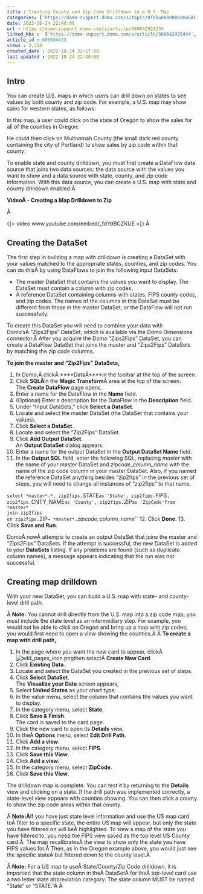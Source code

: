 ```yaml
---
title : Creating County and Zip Code Drilldown in a U.S. Map
categories: ['https://domo-support.domo.com/s/topic/0TO5w000000ZamwGAC']
date: 2022-10-24 22:40:00
url : https://domo-support.domo.com/s/article/360042924234
linked_kbs :  ['https://domo-support.domo.com/s/article/360042925494', 'https://domo-support.domo.com/s/knowledge-base', 'https://domo-support.domo.com/s/article/360043429953', 'https://domo-support.domo.com/s/article/360043429933', 'https://domo-support.domo.com/s/article/360042924234', 'https://domo-support.domo.com/s/article/360043429693', 'https://domo-support.domo.com/s/topic/0TO5w000000ZamwGAC', 'https://domo-support.domo.com/s/article/360043429913']
article_id : 000004633
views : 2,210
created_date : 2022-10-24 22:17:00
last updated : 2022-10-24 22:40:00
---
```




Intro
-----


You can create U.S. maps in which users can drill down on states to see values by both county and zip code. For example, a U.S. map may show sales for western states, as follows:


In this map, a user could click on the state of Oregon to show the sales for all of the counties in Oregon:


He could then click on Multnomah County (the small dark red county containing the city of Portland) to show sales by zip code within that county:


To enable state and county drilldown, you must first create a DataFlow data source that joins two data sources: the data source with the values you want to show and a data source with state, county, and zip code information. With this data source, you can create a U.S. map with state and county drilldown enabled.Â 


**VideoÂ - Creating a Map Drilldown to Zip**


Â 


{{< video www.youtube.com/embed/_fdYdBCZKUE >}}
Â 


Creating the DataSet
--------------------


The first step in building a map with drilldown is creating a DataSet with your values matched to the appropriate states, counties, and zip codes. You can do thisÂ by using DataFlows to join the following input DataSets:



* The master DataSet that contains the values you want to display. The DataSet must contain a column with zip codes.
* A reference DataSet containing columns with states, FIPS county codes, and zip codes. The names of the columns in this DataSet must be different from those in the master DataSet, or the DataFlow will not run successfully.


To create this DataSet you will need to combine your data with Domo'sÂ "Zips2Fips" DataSet, which is available via the Domo Dimensions connector.Â After you acquire the Domo "Zips2Fips" DataSet, you can create a DataFlow DataSet that joins the master and "Zips2Fips" DataSets by matching the zip code columns.


**To join the master and "Zip2Fips" DataSets,**


1. In Domo,Â clickÂ ****DataÂ****in the toolbar at the top of the screen.
2. Click **SQLÂ**in the **Magic Transform**Â area at the top of the screen.  
 The **Create DataFlow** page opens.
3. Enter a name for the DataFlow in the **Name** field.
4. (Optional) Enter a description for the DataFlow in the **Description** field.
5. Under "Input DataSets," click **Select a DataSet**.
6. Locate and select the master DataSet (the DataSet that contains your values).
7. Click **Select a DataSet**.
8. Locate and select the "Zip2Fips" DataSet.
9. Click **Add Output DataSet**.  
 An **Output DataSet** dialog appears.
10. Enter a name for the output DataSet in the **Output DataSet Name** field.
11. In the **Output SQL** field, enter the following SQL, replacing *master* with the name of your master DataSet and *zipcode\_column\_name* with the name of the zip code column in your master DataSet. Also, if you named the reference DataSet anything besides "zip2fips" in the previous set of steps, you will need to change all instances of "zip2fips" to that name.  
   
 `select *master*.*, zip2fips.`STATE` as 'State', zip2fips.`FIPS`, zip2fips.`CNTY_NAME` as 'County', zip2fips.`ZIP` as 'ZipCode'from *master*`  
 `join zip2fips`  
 `on zip2fips.`ZIP` = *master*.`*zipcode\_column\_name*``
12. Click **Done**.
13. Click **Save and Run**.  
   
 DomoÂ nowÂ attempts to create an output DataSet that joins the master and "Zips2Fips" DataSets. If the attempt is successful, the new DataSet is added to your **DataSets** listing. If any problems are found (such as duplicate column names), a message appears indicating that the run was not successful.


Creating map drilldown
----------------------


With your new DataSet, you can build a U.S. map with state- and county-level drill path.


Â
**Note:** You cannot drill directly from the U.S. map into a zip code map; you *must* include the state level as an intermediary step. For example, you would not be able to click on Oregon and bring up a map with zip codes; you would first need to open a view showing the counties.Â Â
**To create a map with drill path,**


1. In the page where you want the new card to appear, clickÂ ![add_pages_icon.png](add_pages_icon.png)then selectÂ **Create New Card**.
2. Click **Existing Data**.
3. Locate and select the DataSet you created in the previous set of steps.
4. Click **Select DataSet**.  
 The **Visualize your Data** screen appears,
5. Select **United States** as your chart type.
6. In the value menu, select the column that contains the values you want to display.
7. In the category menu, select **State**.
8. Click **Save & Finish**.  
 The card is saved to the card page.
9. Click the new card to open its **Details** view.
10. In theÂ **Options** menu, select **Edit Drill Path**.
11. Click **Add a view**.
12. In the category menu, select **FIPS**.
13. Click **Save this View**.
14. Click **Add a view**.
15. In the category menu, select **ZipCode**.
16. Click **Save this View**.


The drilldown map is complete. You can test it by returning to the **Details** view and clicking on a state. If the drill path was implemented correctly, a state-level view appears with counties showing. You can then click a county to show the zip code areas within that county.


Â
**Note:Â**If you have just state level information and use the US map card toÂ filter to a specific state, the entire US map will appear, but only the state you have filtered on will beÂ highlighted.
To view a map of the state you have filtered to, you need the FIPS view saved as the top level US County card.Â  The map recalibratesÂ the view to show only the state you have FIPS values for.Â Then, as in the Oregon example above, you would just see the specific stateÂ but filtered down to the county level.Â 


Â
**Note:** For a US map to useÂ State/County/Zip Code drilldown, it is important that the state column in theÂ DataSetÂ for theÂ top-level card use a two letter state abbreviation category. The state column MUST be named "State" or "STATE."Â
Â